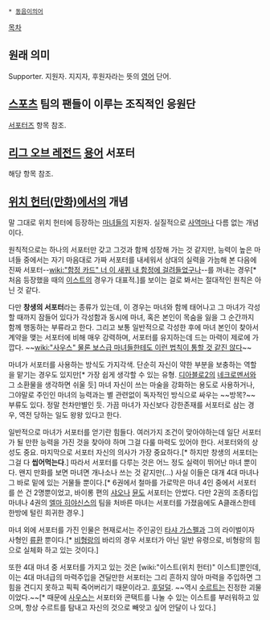  * [[동음이의어]]

[[목차]]

== 원래 의미 ==
Supporter. 지원자. 지지자, 후원자라는 뜻의 [[영어]] 단어.

== [[스포츠]] 팀의 팬들이 이루는 조직적인 응원단 ==
[[서포터즈]] 항목 참조.

== [[리그 오브 레전드]] [[리그 오브 레전드/용어|용어]] 서포터 ==
해당 항목 참조.

== [[위치 헌터(만화)]]에서의 개념 ==
말 그대로 위치 헌터에 등장하는 [[마녀]]들의 지원자. 실질적으로 [[사역마]]나 다름 없는 개념이다.

원칙적으로는 하나의 서포터만 갖고 그것과 함께 성장해 가는 것 같지만, 능력이 높은 마녀들 중에서는 자기 마음대로 가짜 서포터를 내세워서 상대의 실력을 가늠해 본 다음에 진짜 서포터--[[wiki:"함정 카드" 너 이 새퀴 내 함정에 걸려들었구나]]--를 꺼내는 경우[* 처음 등장했을 때의 [[이스트]]의 경우가 대표적.]를 보이는 걸로 봐서는 절대적인 원칙은 아닌 것 같다.

다만 '''창생의 서포터'''라는 종류가 있는데, 이 경우는 마녀와 함께 태어나고 그 마녀가 각성할 때까지 잠들어 있다가 각성함과 동시에 마녀, 혹은 본인이 목숨을 잃을 그 순간까지 함께 행동하는 부류라고 한다. 그리고 보통 일반적으로 각성한 후에 마녀 본인이 찾아서 계약을 맺는 서포터에 비해 매우 강력하며, 서포터를 유지하는데 드는 마력이 제로에 가깝다. ~~[[wiki:"사우스" 물론 보스급 마녀들한테도 이런 법칙이 통할 것 같진 않다]]~~

마녀가 서포터를 사용하는 방식도 가지각색. 단순히 자신이 약한 부분을 보충하는 역할을 맡기는 경우도 있지만[* 가장 쉽게 생각할 수 있는 유형. [[디아블로2]]의 [[네크로멘서]]와 그 소환물을 생각하면 쉬울 듯] 마녀 자신이 쓰는 마술을 강화하는 용도로 사용하거나, 그야말로 주인인 마녀의 능력과는 별 관련없이 독자적인 방식으로 싸우는 ~~방목?~~ 부류도 있다. 정말 천차만별인 듯. 가끔 마녀가 자신보다 강한존재를 서포터로 삼는 경우, 역전 당하는 일도 왕왕 있다고 한다.

일반적으로 마녀가 서포터를 얻기란 힘들다. 여러가지 조건이 맞아야하는데 일단 서포터가 될 만한 능력을 가진 것을 찾아야 하며 그걸 다룰 마력도 있어야 한다. 서포터와의 상성도 중요. 마지막으로 서포터 자신의 의사가 가장 중요하다.[* 하지만 창생의 서포터는 그걸 다 '''씹어먹는다'''.] 따라서 서포터를 다루는 것은 어느 정도 실력이 뛰어난 마녀 뿐이다. 왠지 만화를 보면 마녀면 개나소나 쓰는 것 같지만(...) 사실 이들은 대개 4대 마녀나 그 바로 밑에 있는 거물들 뿐이다.[* 6권에서 철마를 가로막은 마녀 4인 중에서 서포터를 쓴 건 2명뿐이었고, 바이롱 편의 [[샤오]]나 [[뮨]]도 서포터는 안썼다. 다만 2권의 조종타입 마녀나 4권의 [[엘마 히야신스]]의 팀을 처바른 마녀는 서포터를 가졌음에도 A클래스한테 한방에 털린 희귀한 경우.] 

마녀 외에 서포터를 가진 인물은 현재로서는 주인공인 [[타샤 가스펠]]과 그의 라이벌이자 사형인 [[류환]] 뿐이다.[* [[비형랑]]의 바리의 경우 서포터가 아닌 일반 유령으로, 비형랑의 힘으로 실체화 하고 있는 것이다.]

또한 4대 마녀 중 서포터를 가지고 있는 것은 [wiki:"이스트(위치 헌터)" 이스트]뿐인데, 이는 4대 마녀급의 마력주입을 견딜만한 서포터는 그리 흔하지 않아 마력을 주입하면 그 힘을 견디지 못하고 픽픽 죽어버리기 때문이라고. [[후덜덜]]. ~~역시 [[수르트]]는 진정한 괴물이었다.~~[* 때문에 [[사우스]]는 서포터와 콘택트를 나눌 수 있는 이스트를 부러워하고 있으며, 항상 수르트를 탐내고 자신의 것으로 빼앗고 싶어 안달이 나 있다.]
